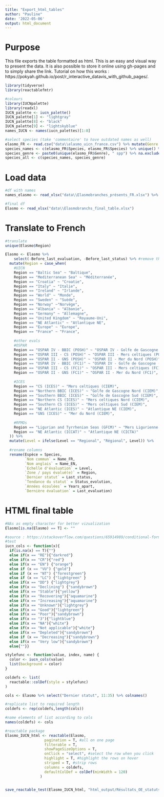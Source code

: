```yaml
---
title: "Export_html_tables"
author: "Pauline"
date: '2022-05-06'
output: html_document
---
```


# Purpose
This file exports the table formatted as html. This is an easy and visual way to present the data. It is also possible to store it online using gh-pages and to simply share the link. Tutorial on how this works : https://pokyah.github.io/post/r_interactive_datavis_with_github_pages/.


```r
library(tidyverse)
library(reactablefmtr)

#colours
library(IUCNpalette)
library(readxl)
IUCN_palette <- iucn_palette()
IUCN_palette[1] <- "lightgray"
IUCN_palette[8] <- "black"
IUCN_palette[9] <- "lightskyblue"
names_IUCN <- names(iucn_palettes)[1:8]

#select species (take 'commentaire' to have outdated names as well)
elasmo_FR <- read.csv("data\\elasmo_uicn_france.csv") %>% mutate(Genre = word(.$Species, 1))
species_names <- c(elasmo_FR$Species, elasmo_FR$Species) %>% unique() %>% na.exclude()
species_genre <- paste0(unique(elasmo_FR$Genre), " spp") %>% na.exclude()
species_all <- c(species_names, species_genre)
```

# Load data
```r
#df with names
names_elasmo <- read_xlsx("data\\Elasmobranches_présents_FR.xlsx") %>% select(3:5)

#final df
Elasmo <- read_xlsx("data\\Elasmobranchs_final_table.xlsx")
```

# Translate to French
```r
#translate
unique(Elasmo$Region)

Elasmo <- Elasmo %>%
    select(-Before_last_evaluation, -Before_last_status) %>% #remove those cols
  mutate(Region = case_when(
    #UICN
    Region == "Baltic Sea" ~ "Baltique",
    Region == "Mediterranean Sea" ~ "Méditerranée",
    Region == "Croatia" ~ "Croatie",
    Region == "Italy" ~ "Italie",
    Region == "Ireland" ~ "Irlande",
    Region == "World" ~ "Monde",
    Region == "Sweden" ~ "Suède",
    Region == "Norway" ~"Norvège",
    Region == "Albania" ~ "Albanie",
    Region == "Germany" ~ "Allemagne",
    Region == "United Kingdom" ~ "Royaume-Uni",
    Region == "NE Atlantic" ~ "Atlantique NE",
    Region == "Europe" ~ "Europe",
    Region == "France" ~ "France",
    
    #other evals
    #OSPAR
    Region == "OSPAR IV - BBIC (POSH)" ~ "OSPAR IV - Golfe de Gascogne (POSH)",
    Region == "OSPAR III - CS (POSH)" ~ "OSPAR III - Mers celtiques (POSH)",
    Region == "OSPAR II - GNS (POSH)" ~ "OSPAR II - Mer du Nord (POSH)",
    Region == "OSPAR IV - BBIC (FC1)" ~ "OSPAR IV - Golfe de Gascogne (FC1)",
    Region == "OSPAR III - CS (FC1)" ~ "OSPAR III - Mers celtiques (FC1)",
    Region == "OSPAR II - GNS (FC1)" ~ "OSPAR II - Mer du Nord (FC1)",
    
    #ICES
    Region == "CS (ICES)" ~ "Mers celtiques (CIEM)",
    Region == "Northern BBIC (ICES)" ~ "Golfe de Gascogne Nord (CIEM)",
    Region == "Southern BBIC (ICES)" ~ "Golfe de Gascogne Sud (CIEM)",
    Region == "Northern CS (ICES)" ~ "Mers celtiques Nord (CIEM)",
    Region == "Southern CS (ICES)" ~ "Mers celtiques Sud (CIEM)",
    Region == "NE Atlantic (ICES)" ~ "Atlantique NE (CIEM)",
    Region == "GNS (ICES)" ~ "Mer du Nord (CIEM)",
    
    #RFMOs
    Region == "Ligurian and Tyrrhenian Seas (GFCM)" ~ "Mers Ligurienne et Tyrrhénienne (CGPM)",
    Region == "NE Atlantic (ICCAT)" ~ "Atlantique NE (CICTA)"
  )) %>%
  mutate(Level = ifelse(Level == "Regional", "Régional", Level)) %>% 
  
  #rename columns
  rename(Espèce = Species,
         `Nom commun` = Name_FR,
         `Nom anglais` = Name_EN,
         `Echelle d'évaluation` = Level,
         `Zone / pays évalué(e)` = Region,
         `Dernier statut` = Last_status,
         `Tendance du statut` = Status_evolution,
         `Années écoulées` = Years_apart,
         `Dernière évaluation` = Last_evaluation)
```


# HTML final table
```r
#NAs as empty character for better vizualization
Elasmo[is.na(Elasmo) == T] <- ""

#source : https://stackoverflow.com/questions/65914989/conditional-formatting-multiple-columns-in-reactable
#test
iucn_cols <- function(x){
  if(is.na(x) == T){""}
  else if(x == "RE"){"darkred"}
  else if(x == "CR"){"red"}
  else if(x == "EN") {"orange"}
  else if (x == "VU") {"gold"}
  else if (x == "NT") {"forestgreen"}
  else if (x == "LC") {"lightgreen" }
  else if(x == "DD") {"lightgrey"}
  else if(x == "Declining") {"sandybrown"}
  else if(x == "Stable"){"yellow"}
  else if(x == "Recovering"){"aquamarine"}
  else if(x == "Increasing"){"aquamarine"}
  else if(x == "Unknown"){"lightgrey"}
  else if(x == "Good"){"lightgreen"}
  else if(x == "Poor"){"sandybrown"}
  else if(x == "3"){"lightblue"}
  else if(x == "NA"){"white"}
  else if(x == "Not applicable"){"white"}
  else if(x == "Depleted"){"sandybrown"}
  else if (x == "Decreasing"){"sandybrown"}
  else if(x == "Very low"){"sandybrown"}
  else{""}}

stylefunc <- function(value, index, name) {
  color <- iucn_cols(value)
  list(background = color)
}

coldefs <- list(
  reactable::colDef(style = stylefunc)
)

cols <- Elasmo %>% select("Dernier statut", 11:35) %>% colnames()

#replicate list to required length
coldefs <- rep(coldefs,length(cols))

#name elements of list according to cols
names(coldefs) <- cols

#reactable package
Elasmo_IUCN_html <- reactable(Elasmo,
                  pagination = T, #all on one page
                  filterable = T,
                  showPageSizeOptions = T,
                  onClick = "select", #select the row when you click
                  highlight = T, #highlight the rows on hover
                  striped = T, #strip rows
                  columns = coldefs,
                  defaultColDef = colDef(minWidth = 120)
                )


save_reactable_test(Elasmo_IUCN_html, "html_output/Résultats_OE_statuts.html")
```